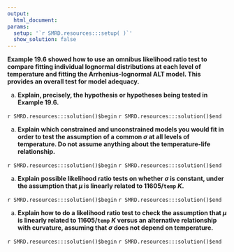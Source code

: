 ```yaml
---
output:
  html_document:
params:
  setup: '`r SMRD.resources:::setup( )`'
  show_solution: false
---
```


__Example 19.6 showed how to use an omnibus likelihood ratio test to compare fitting individual lognormal distributions at each level of temperature and fitting the Arrhenius-lognormal ALT model.  This provides an overall test for model adequacy.__

a. __Explain, precisely, the hypothesis or hypotheses being tested in Example 19.6.__ 

`r SMRD.resources:::solution()$begin`
`r SMRD.resources:::solution()$end`

a. __Explain which constrained and unconstrained models you would fit in order to test the assumption of a common $\sigma$ at all levels of temperature. Do not assume anything about the temperature-life relationship.__

`r SMRD.resources:::solution()$begin`
`r SMRD.resources:::solution()$end`

a. __Explain possible likelihood ratio tests on whether $\sigma$ is constant, under the assumption that $\mu$ is linearly related to $11605/\mathtt{temp}\;K$.__

`r SMRD.resources:::solution()$begin`
`r SMRD.resources:::solution()$end`

a. __Explain how to do a likelihood ratio test to check the assumption that $\mu$ is linearly related to $11605/\mathtt{temp}\;K$ versus an alternative relationship with curvature, assuming that $\sigma$ does not depend on temperature.__

`r SMRD.resources:::solution()$begin`
`r SMRD.resources:::solution()$end`
